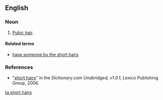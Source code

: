 ==English==

===Noun===
{{en-plural noun|[[short]] [[hair]]s}}

# {{label|en|idiomatic|slang}} [[pubic hair|Pubic hair]].

====Related terms====
* [[have someone by the short hairs]]

===References===
* "[http://dictionary.reference.com/search?r=2&q=short%20hairs short hairs]" in the ''Dictionary.com Unabridged, v1.0.1'', Lexico Publishing Group, 2006.

[[ta:short hairs]]